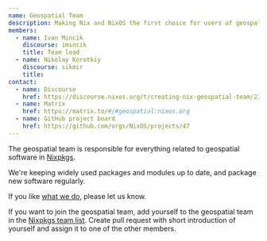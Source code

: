 ```yaml
---
name: Geospatial Team
description: Making Nix and NixOS the first choice for users of geospatial software
members:
  - name: Ivan Mincik
    discourse: imincik
    title: Team lead
  - name: Nikolay Korotkiy
    discourse: sikmir
    title:
contact:
  - name: Discourse
    href: https://discourse.nixos.org/t/creating-nix-geospatial-team/23454/9
  - name: Matrix
    href: https://matrix.to/#/#geospatial:nixos.org
  - name: GitHub project board
    href: https://github.com/orgs/NixOS/projects/47
---
```


The geospatial team is responsible for everything related to geospatial software in [Nixpkgs](https://github.com/NixOS/nixpkgs).

We're keeping widely used packages and modules up to date, and package new software regularly.

If you like [what we do](https://github.com/orgs/NixOS/projects/47/views/5?filterQuery=status%3A%22%E2%9C%85+Done%22), please let us know.

If you want to join the geospatial team, add yourself to the geospatial team in the [Nixpkgs team list](https://github.com/NixOS/nixpkgs/blob/master/maintainers/team-list.nix).
Create pull request with short introduction of yourself and assign it to one of the other members.
